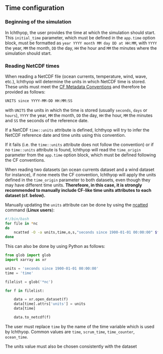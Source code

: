 
## Time configuration {#sec-time-config}

### Beginning of the simulation

In Ichthyop, the user provides the time at which the simulation should start. This `initial_time` parameter, which must be
defined in the `app.time` option block, must be formatted as `year YYYY month MM day DD at HH:MM`, with `YYYY` the year, `MM` the
month, `DD` the day, `HH` the hour and `MM` the minutes where the simulation should start.

### Reading NetCDF times

When reading a NetCDF file (ocean currents, temperature, wind, wave, etc.), Ichthyop will determine the units in which NetCDF time is stored.
These units must meet the [CF Metadata Conventions](https://cfconventions.org/Data/cf-conventions/cf-conventions-1.7/build/ch04s04.html)
and therefore be provided as follows:

```bash
UNITS since YYYY-MM-DD HH:MM:SS
```

with `UNITS` the units in which the time is stored (usually `seconds`, `days` or `hours`), `YYYY` the year, `MM` the month, `DD` the day, `HH` the hour, `MM` the minutes  and `SS` the seconds of the reference date.

If a NetCDF `time::units` attribute is defined, Ichthyop will try to infer the NetCDF reference date and time units using this convention.

If it fails (i.e. the `time::units` attribute does not follow the convention) or if no `time::units` attribute is found,
Ichthyop will read the `time_origin` parameter from the `app.time` option block, which must be defined following the CF conventions.

:::{danger}
When reading two datasets (an ocean currents dataset and a wind dataset for instance), if none meets the CF convention, Ichthyop
will apply the units defined in the `time_origin` parameter to both datasets, even though they may have different time units.
**Therefeore, in this case, it is strongly recommended to manually include CF-like  time units attributes to each dataset (cf. below).**
:::

Manually updating the `units` attribute can be done by using
the [ncatted](https://linux.die.net/man/1/ncatted)  command (**Linux users**):

```bash
#!/bin/bash
for file in *nc
do
    ncatted -O -a units,time,o,s,"seconds since 1900-01-01 00:00:00" $file
done
```

This can also be done by using Python as follows:

```python
from glob import glob
import xarray as xr

units = 'seconds since 1900-01-01 00:00:00'
time = 'time'

filelist = glob('*nc')

for f in filelist:

    data = xr.open_dataset(f)
    data[time].attrs['units'] = units
    data[time]

    data.to_netcdf(f)
```

:::{note}
The user must replace `time` by the name of the time variable which is used by Ichthyop.
Common values are `time`, `scrum_time`, `time_counter`, `ocean_time`.

The units value must also be chosen consistently with the dataset
:::
